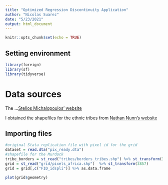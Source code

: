 ```yaml
---
title: "Optimized Regression Discontinuity Application"
author: "Nicolas Suarez"
date: "5/23/2021"
output: html_document
---
```


```r
knitr::opts_chunk$set(echo = TRUE)
```

## Setting environment
``` r
library(foreign)
library(sf)
library(tidyverse)
```

# Data sources

The  ...[Stelios Michalopoulos' website](https://drive.google.com/file/d/1UZzwCmT7RZ7JCSx-NXAfu_-n5i6xkjRr/view?usp=sharing)

I obtained the shapefiles for the ethnic tribes from [Nathan Nunn's website](https://scholar.harvard.edu/files/nunn/files/murdock_shapefile.zip)


## Importing files

``` r
#original Stata replication file with pixel id for the grid
dataset = read.dta("pix_ready.dta")
#shapefile for the Murdock 
tribe_borders = st_read("tribes/borders_tribes.shp") %>% st_transform(3857)
grid = st_read("grid/pixels_africa.shp")  %>% st_transform(3857)
grid = grid[,c("FID_idspli")] %>% as.data.frame 

plot(grid$geometry)
```


